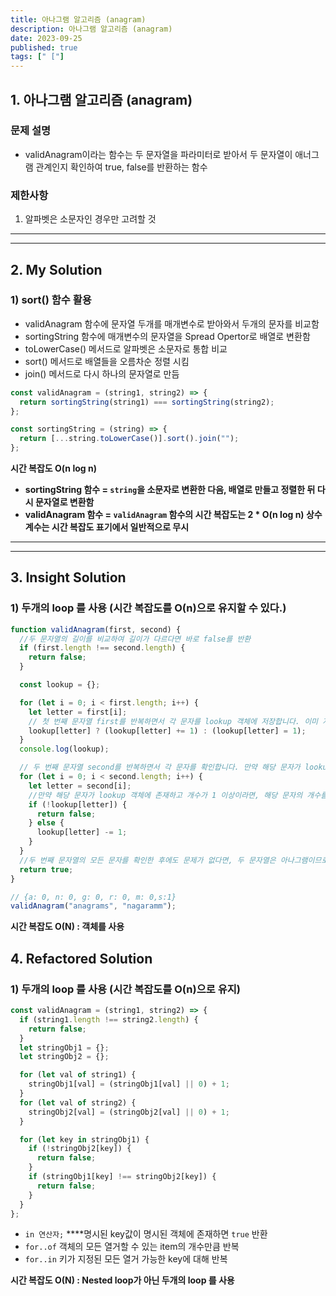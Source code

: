 ```yaml
---
title: 아나그램 알고리즘 (anagram)
description: 아나그램 알고리즘 (anagram)
date: 2023-09-25
published: true
tags: [" ["]
---
```


## 1. 아나그램 **알고리즘 (anagram)**

### 문제 설명

- validAnagram이라는 함수는 두 문자열을 파라미터로 받아서 두 문자열이 애너그램 관계인지 확인하여 true, false를 반환하는 함수

### 제한사항

1. 알파벳은 소문자인 경우만 고려할 것

---

---

## 2. My **Solution**

### 1) sort() 함수 활용

- validAnagram 함수에 문자열 두개를 매개변수로 받아와서 두개의 문자를 비교함
- sortingString 함수에 매개변수의 문자열을 Spread Opertor로 배열로 변환함
- toLowerCase() 메서드로 알파벳은 소문자로 통합 비교
- sort() 메서드로 배열들을 오름차순 정렬 시킴
- join() 메서드로 다시 하나의 문자열로 만듬

```jsx
const validAnagram = (string1, string2) => {
  return sortingString(string1) === sortingString(string2);
};

const sortingString = (string) => {
  return [...string.toLowerCase()].sort().join("");
};
```

**시간 복잡도 O(n log n)**

- **sortingString 함수 = `string`을 소문자로 변환한 다음, 배열로 만들고 정렬한 뒤 다시 문자열로 변환함**
- **validAnagram 함수 = `validAnagram` 함수의 시간 복잡도는 2 \* O(n log n) 상수 계수는 시간 복잡도 표기에서 일반적으로 무시**

---

---

## 3. Insight **Solution**

### 1) **두개의 loop 를 사용** (**시간 복잡도를 O(n)으로 유지할 수 있다.**)

```jsx
function validAnagram(first, second) {
  //두 문자열의 길이를 비교하여 길이가 다르다면 바로 false를 반환
  if (first.length !== second.length) {
    return false;
  }

  const lookup = {};

  for (let i = 0; i < first.length; i++) {
    let letter = first[i];
    // 첫 번째 문자열 first를 반복하면서 각 문자를 lookup 객체에 저장합니다. 이미 저장된 문자라면 해당 문자의 개수를 1 증가시키고, 처음 나타나는 문자라면 개수를 1로 설정
    lookup[letter] ? (lookup[letter] += 1) : (lookup[letter] = 1);
  }
  console.log(lookup);

  // 두 번째 문자열 second를 반복하면서 각 문자를 확인합니다. 만약 해당 문자가 lookup 객체에 없거나 개수가 0이라면, 아나그램이 아니므로 false를 반환
  for (let i = 0; i < second.length; i++) {
    let letter = second[i];
    //만약 해당 문자가 lookup 객체에 존재하고 개수가 1 이상이라면, 해당 문자의 개수를 1 감소
    if (!lookup[letter]) {
      return false;
    } else {
      lookup[letter] -= 1;
    }
  }
  //두 번째 문자열의 모든 문자를 확인한 후에도 문제가 없다면, 두 문자열은 아나그램이므로 true를 반환합니다.
  return true;
}

// {a: 0, n: 0, g: 0, r: 0, m: 0,s:1}
validAnagram("anagrams", "nagaramm");
```

**시간 복잡도 O(N) : 객체를 사용**

## 4. Refactored **Solution**

### 1) **두개의 loop 를 사용** (**시간 복잡도를 O(n)으로 유지**)

```jsx
const validAnagram = (string1, string2) => {
  if (string1.length !== string2.length) {
    return false;
  }
  let stringObj1 = {};
  let stringObj2 = {};

  for (let val of string1) {
    stringObj1[val] = (stringObj1[val] || 0) + 1;
  }
  for (let val of string2) {
    stringObj2[val] = (stringObj2[val] || 0) + 1;
  }

  for (let key in stringObj1) {
    if (!stringObj2[key]) {
      return false;
    }
    if (stringObj1[key] !== stringObj2[key]) {
      return false;
    }
  }
};
```

- `in 연산자;` \*\*\*\*명시된 key값이 명시된 객체에 존재하면 `true` 반환
- `for..of` 객체의 모든 열거할 수 있는 item의 개수만큼 반복
- `for..in` 키가 지정된 모든 열거 가능한 key에 대해 반복

**시간 복잡도 O(N) : Nested loop가 아닌 두개의 loop 를 사용**
